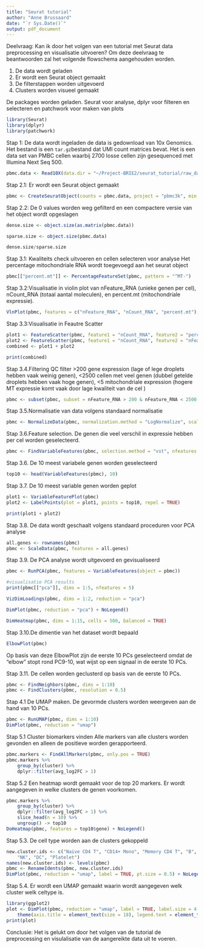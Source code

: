 ```yaml
---
title: "Seurat tutorial"
author: "Anne Brussaard"
date: "`r Sys.Date()`"
output: pdf_document
---
```


Deelvraag: Kan ik door het volgen van een tutorial met Seurat data preprocessing en visualisatie uitvoeren?
Om deze deelvraag te beantwoorden zal het volgende flowschema aangehouden worden.

1. De data wordt geladen
2. Er wordt een Seurat object gemaakt
3. De filterstappen worden uitgevoerd
4. Clusters worden visueel gemaakt

De packages worden geladen. Seurat voor analyse, dplyr voor filteren en selecteren en patchwork voor maken van plots
```r
library(Seurat)
library(dplyr)
library(patchwork)
```


Stap 1: De data wordt ingeladen 
de data is gedownload van 10x Genomics. Het bestand is een `tar.gz`bestand dat UMI count matrices bevat. Het is een data set van PMBC cellen waarbij 2700 losse cellen zijn gesequenced met Illumina Next Seq 500. 

```r
pbmc.data <- Read10X(data.dir = "~/Project-BRIE2/seurat_tutorial/raw_data/filtered_gene_bc_matrices/hg19/")
```

Stap 2.1: Er wordt een Seurat object gemaakt
```r
pbmc <- CreateSeuratObject(counts = pbmc.data, project = "pbmc3k", min.cells = 3, min.features = 200)
```

Stap 2.2: De 0 values worden weg gefilterd en een compactere versie van het object wordt opgeslagen
```r
dense.size <- object.size(as.matrix(pbmc.data))

sparse.size <- object.size(pbmc.data)

dense.size/sparse.size
```

Stap 3.1: Kwaliteits check uitvoeren en cellen selecteren voor analyse 
Het percentage mitochondriale RNA wordt toegevoegd aan het seurat object
```r
pbmc[["percent.mt"]] <- PercentageFeatureSet(pbmc, pattern = "^MT-")
```

Stap 3.2:Visualisatie in violin plot van nFeature_RNA (unieke genen per cel), nCount_RNA (totaal aantal moleculen), 
en percent.mt (mitochondriale expressie).
```r
VlnPlot(pbmc, features = c("nFeature_RNA", "nCount_RNA", "percent.mt"), ncol = 3)
```

Stap 3.3:Visualisatie in Feautre Scatter
```r
plot1 <- FeatureScatter(pbmc, feature1 = "nCount_RNA", feature2 = "percent.mt")
plot2 <- FeatureScatter(pbmc, feature1 = "nCount_RNA", feature2 = "nFeature_RNA")
combined <- plot1 + plot2

print(combined)
```

Stap 3.4.Filtering 
QC filter >200 gene expression (lage of lege droplets hebben vaak weinig genen), <2500 cellen met veel genen (dubbel getelde droplets hebben vaak hoge genen), <5 mitochondriale expression (hogere MT expressie komt vaak door lage kwaliteit van de cel )
```r
pbmc <- subset(pbmc, subset = nFeature_RNA > 200 & nFeature_RNA < 2500 & percent.mt < 5)
```

Stap 3.5.Normalisatie van data volgens standaard normalisatie
```r
pbmc <- NormalizeData(pbmc, normalization.method = "LogNormalize", scale.factor = 10000)
```
 
Stap 3.6.Feature selection. 
De genen die veel verschil in expressie hebben per cel worden geselecteerd. 
```r
pbmc <- FindVariableFeatures(pbmc, selection.method = "vst", nfeatures = 2000)
```

Stap 3.6. De 10 meest variabele genen worden geselecteerd
```r
top10 <- head(VariableFeatures(pbmc), 10)
```

Stap 3.7. De 10 meest variable genen worden geplot 
```r
plot1 <- VariableFeaturePlot(pbmc)
plot2 <- LabelPoints(plot = plot1, points = top10, repel = TRUE)

print(plot1 + plot2)
```

Stap 3.8. De data wordt geschaalt volgens standaard proceduren voor PCA analyse 
```r
all.genes <- rownames(pbmc)
pbmc <- ScaleData(pbmc, features = all.genes)
```

Stap 3.9. De PCA analyse wordt uitgevoerd en gevisualiseerd
```r
pbmc <- RunPCA(pbmc, features = VariableFeatures(object = pbmc))

#visualisatie PCA results 
print(pbmc[["pca"]], dims = 1:5, nfeatures = 5)

VizDimLoadings(pbmc, dims = 1:2, reduction = "pca")

DimPlot(pbmc, reduction = "pca") + NoLegend()
```
```r
DimHeatmap(pbmc, dims = 1:15, cells = 500, balanced = TRUE)
```

Stap 3.10.De dimentie van het dataset wordt bepaald
```r
ElbowPlot(pbmc)
```

Op basis van deze ElbowPlot zijn de eerste 10 PCs geselecteerd omdat de 
"elbow" stopt rond PC9-10, wat wijst op een signaal in de eerste 10 PCs.

Stap 3.11. De cellen worden geclusterd op basis van de eerste 10 PCs. 
```r
pbmc <- FindNeighbors(pbmc, dims = 1:10)
pbmc <- FindClusters(pbmc, resolution = 0.5)
```

Stap 4.1 De UMAP maken.
De gevormde clusters worden weergeven aan de hand van 10 PCs. 
```r
pbmc <- RunUMAP(pbmc, dims = 1:10)
DimPlot(pbmc, reduction = "umap")
```

Stap 5.1 Cluster biomarkers vinden
Alle markers van alle clusters worden gevonden en alleen de positieve worden gerapporteerd.
```r
pbmc.markers <- FindAllMarkers(pbmc, only.pos = TRUE)
pbmc.markers %>%
    group_by(cluster) %>%
    dplyr::filter(avg_log2FC > 1)
```

Stap 5.2 Een heatmap wordt gemaakt voor de top 20 markers.
Er wordt aangegeven in welke clusters de genen voorkomen. 

```r
pbmc.markers %>%
    group_by(cluster) %>%
    dplyr::filter(avg_log2FC > 1) %>%
    slice_head(n = 10) %>%
    ungroup() -> top10
DoHeatmap(pbmc, features = top10$gene) + NoLegend()
```

Stap 5.3. De cell type worden aan de clusters gekoppeld 
```r
new.cluster.ids <- c("Naive CD4 T", "CD14+ Mono", "Memory CD4 T", "B", "CD8 T", "FCGR3A+ Mono",
    "NK", "DC", "Platelet")
names(new.cluster.ids) <- levels(pbmc)
pbmc <- RenameIdents(pbmc, new.cluster.ids)
DimPlot(pbmc, reduction = "umap", label = TRUE, pt.size = 0.5) + NoLegend()
```

Stap 5.4. Er wordt een UMAP gemaakt waarin wordt aangegeven welk cluster welk celtype is. 
```r
library(ggplot2)
plot <- DimPlot(pbmc, reduction = "umap", label = TRUE, label.size = 4.5) + xlab("UMAP 1") + ylab("UMAP 2") +
    theme(axis.title = element_text(size = 18), legend.text = element_text(size = 18)) + guides(colour = guide_legend(override.aes = list(size = 10)))
print(plot)
```

Conclusie:
Het is gelukt om door het volgen van de tutorial de preprocessing en visulalisatie van de aangereikte data uit te voeren. 
